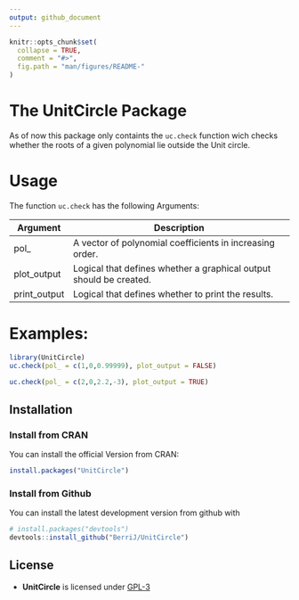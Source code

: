 ```yaml
---
output: github_document
---
```


<!-- README.md is generated from README.Rmd. Please edit that file -->

```r
knitr::opts_chunk$set(
  collapse = TRUE,
  comment = "#>",
  fig.path = "man/figures/README-"
)
```

# The UnitCircle Package

As of now this package only containts the `uc.check` function wich checks whether the roots of a given polynomial lie outside the Unit circle.

# Usage

The function `uc.check` has the following Arguments:

Argument | Description
------------- | --------------------------------------------------------------------
pol_  | A vector of polynomial coefficients in increasing order.
plot_output  | Logical that defines whether a graphical output should be created.
print_output  | Logical that defines whether to print the results.


# Examples:

```r
library(UnitCircle)
uc.check(pol_ = c(1,0,0.99999), plot_output = FALSE)
```

```r
uc.check(pol_ = c(2,0,2.2,-3), plot_output = TRUE)
```

## Installation

### Install from CRAN

You can install the official Version from CRAN:

```r
install.packages("UnitCircle")
```

### Install from Github

You can install the latest development version from github with

```r
# install.packages("devtools")
devtools::install_github("BerriJ/UnitCircle")
```

## License

* **UnitCircle** is licensed under [GPL-3](LICENSE)
